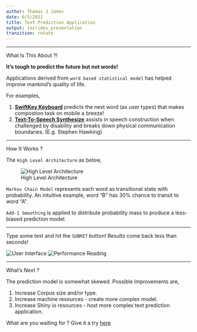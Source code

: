 ```yaml
---
author: Thomas J James
date: 6/5/2021
title: Text Prediction Application
output: ioslides_presentation
transition: rotate
---
```




***
What Is This About ?!

<b>It's tough to predict the future but not words!</b>

Applications derived from `word based statistical model` has helped improve mankind's quality of life.

For examples,

1. [<b>SwiftKey Keyboard</b>](https://swiftkey.com/en) predicts the next word (as user types) that makes compostion task on mobile a breeze!
2. [<b>Text-To-Speech Synthesize</b>](https://en.wikipedia.org/wiki/Speech_synthesis) assists in speech construction when challenged by disability and breaks down physical communication boundaries. (E.g. Stephen Hawking)


***
How It Works ?

The `High Level Architecture` as below,

![High Level Architecture](C:/Users/tjame/Downloads/Data_Science_Final_Project/high-level-architecture.png)

`Markov Chain Model` represents each word as transitional state with probability. An intuitive example, word "B" has 30% chance to transit to word "A".

`Add-1 Smoothing` is applied to distribute probability mass to produce a less-biased prediction model.

***
Type some text and hit the `SUBMIT` button! Results come back less than seconds!

![User Interface](C:/Users/tjame/Downloads/Data_Science_Final_Project/user-interface-2.png)
![Performance Reading](C:/Users/tjame/Downloads/Data_Science_Final_Project/performance-reading-1.png)

***
What's Next ?

The prediction model is somewhat skewed. Possible improvements are,

1. Increase Corpus size and/or type.
2. Increase machine resources - create more complex model.
3. Increase Shiny io resources - host more complex text prediction application.

What are you waiting for ? Give it a try [here](https://tjamesbu.shinyapps.io/Data_Science_Final_Project/) 
